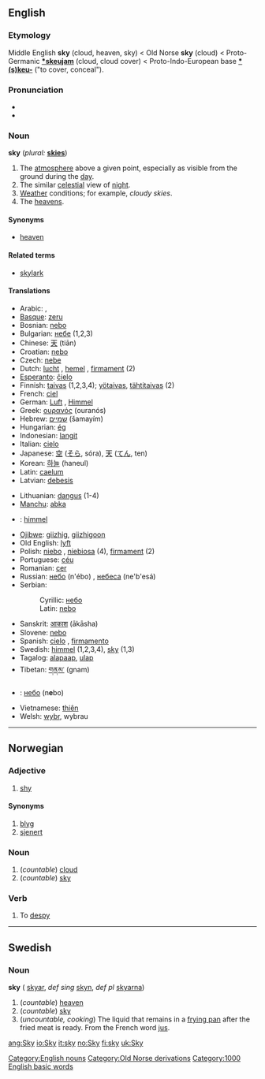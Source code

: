 ==English==
[[Category:English nouns]]
===Etymology===
Middle English '''sky''' (cloud, heaven, sky) < Old Norse '''sky''' (cloud) < Proto-Germanic '''[[*skeujam]]''' (cloud, cloud cover) < Proto-Indo-European base '''[[*(s)keu-]]''' ("to cover, conceal").

===Pronunciation===
*{{IPA|/skaɪ/}}
*{{SAMPA|/skaI/}}

===Noun===
'''sky''' (''plural:'' '''[[skies]]''')

# The [[atmosphere]] above a given point, especially as visible from the ground during the [[day]].
# The similar [[celestial]] view of [[night]].
# [[Weather]] conditions; for example, ''cloudy skies''.
# The [[heavens]].

====Synonyms====
*[[heaven]]

====Related terms====
*[[skylark]]

====Translations====
{{top}}
*Arabic: {{ARchar|[[سماء|سَمَاء]]}} {{IPAchar|(sámaː’)}} {{f}}, {{ARchar|[[سموات|سَمَوَات]]}} {{IPAchar|(samawáːt)}} {{p}}
*[[Basque]]: [[zeru]]
*Bosnian: [[nebo#Bosnian|nebo]] {{n}}
*Bulgarian: [[небе]] {{n}} (1,2,3)
*Chinese: [[天]] (tiān)
*Croatian: [[nebo#Croatian|nebo]] {{n}}
*Czech: [[nebe]]  {{n}}
*Dutch: [[lucht]] {{m}}, [[hemel]] {{m}}, [[firmament]] {{n}} (2)
*[[Esperanto]]: [[ĉielo]]
*Finnish: [[taivas]] (1,2,3,4); [[yötaivas]], [[tähtitaivas]] (2)
*French: [[ciel]] {{m}}
*German: [[Luft]] {{f}}, [[Himmel]] {{m}}
*Greek: [[ουρανός]] (ouranós) {{m}}
*Hebrew: [[שמיים]] (šamayím) {{f}}
*Hungarian: [[ég]]
*Indonesian: [[langit]]
*Italian: [[cielo]] {{m}}
*Japanese: [[空]] ([[そら]], sóra), [[天]] ([[てん]], ten)
*Korean: [[하늘]] (haneul)
*Latin: [[caelum]] {{n}}
*Latvian: [[debesis]]
{{mid}}
*Lithuanian: [[dangus]] {{m}} (1-4)
*[[Manchu]]: [[abka]]
*{{no}}: [[himmel]] {{m}}
*[[Ojibwe]]: [[giizhig]], [[giizhigoon]] {{p}}
*Old English: [[lyft]]
*Polish: [[niebo]] {{m}}, [[niebiosa]] {{p}} (4), [[firmament]] {{m}} (2)
*Portuguese: [[céu]] {{m}}
*Romanian: [[cer]] {{n}}
*Russian: [[небо]] (n'ébo) {{n}}, [[небо|небеса]] (ne'b'esá) {{p}}
*Serbian:
*:Cyrillic: [[небо#Serbian|небо]] {{n}}
*:Latin: [[nebo#Serbian|nebo]] {{n}}
*Sanskrit: [[आकाश]] (ākāsha) {{m}}
*Slovene: [[nebo]] {{n}}
*Spanish: [[cielo]] {{m}}, [[firmamento]] {{m}}
*Swedish: [[himmel]] {{c}} (1,2,3,4), [[sky#Swedish|sky]] {{c}} (1,3)
*Tagalog: [[alapaap]], [[ulap]] 
*Tibetan: [[གནམ་]] (gnam)
*{{uk}}: [[небо#Ukrainian|небо]] (n'''e'''bo) {{n}}
*Vietnamese: [[thiên]]
*Welsh: [[wybr]], wybrau
{{bottom}}

----

==Norwegian==
===Adjective===
{{no-adj-3}}
#[[shy]]
====Synonyms====
#[[blyg]]
#[[sjenert]]
===Noun===
{{no-noun-m1|sky}}
#(''countable'') [[cloud]]
#(''countable'') [[#English|sky]]
===Verb===
{{no-verb-4|sky}}
#To [[despy]]

----
==Swedish==
===Noun===
'''sky''' {{c}} ({{p}} [[skyar]], ''def sing'' [[skyn]], ''def pl'' [[skyarna]])

#(''countable'') [[heaven]]
#(''countable'') [[sky#English|sky]]
#(''uncountable, cooking'') The liquid that remains in a [[frying pan]] after the fried meat is ready. From the French word [[jus]].

[[Category:Old Norse derivations]]
[[Category:1000 English basic words]]

[[ang:Sky]]
[[io:Sky]]
[[it:sky]]
[[no:Sky]]
[[fi:sky]]
[[uk:Sky]]